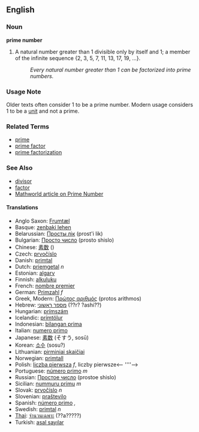 ==English==

===Noun===
'''prime number'''

# A natural number greater than 1 divisible only by itself and 1; a member of the infinite sequence {2, 3, 5, 7, 11, 13, 17, 19, ...}.
#: ''Every natural number greater than 1 can be factorized into prime numbers.''

===Usage Note===
Older texts often consider 1 to be a prime number. Modern usage considers 1 to be a [[unit]] and not a prime.

===Related Terms===
*[[prime]]
*[[prime factor]]
*[[prime factorization]]

===See Also===
* [[divisor]]
* [[factor]]
* [http://mathworld.wolfram.com/PrimeNumber.html Mathworld article on Prime Number]

====Translations====

*Anglo Saxon: [[Frumtæl]]
*Basque: [[zenbaki lehen]]
*Belarussian: [[Просты лік]] (prost'i lik)
*Bulgarian: [[Просто число]] (prosto shislo)
*Chinese: [[素数]] ()
*Czech: [[prvočíslo]]
*Danish: [[primtal]]
*Dutch: [[priemgetal]] ''n''
*Estonian: [[algarv]]
*Finnish: [[alkuluku]]
*French: [[nombre premier]]
*German: [[Primzahl]] ''f''
*Greek, Modern: [[Πρώτος αριθμός]] (protos arithmos)
*Hebrew: [[מספר ראשוני]] (??r? ?ashi??)
*Hungarian: [[prímszám]]
*Icelandic: [[prímtölur]]
*Indonesian: [[bilangan prima]]
*Italian: [[numero primo]]
*Japanese: [[素数]] (そすう, sosū)
*Korean: [[소수]] (sosu?)
*Lithuanian: [[pirminiai skaičiai]]
*Norwegian: [[primtall]]
*Polish: [[liczba pierwsza]] ''f'', liczby pierwsze<-- ''''-->
*Portuguese: [[número primo]] ''m''
*Russian: [[Простое число]] (prostoe shislo)
*Sicilian: [[nummuru primu]] ''m''
*Slovak: [[prvočíslo]] ''n''
*Slovenian: [[praštevilo]]
*Spanish: [[número primo]] '',''
*Swedish: [[primtal]] ''n''
*[[Thai]]: [[จำนวนเฉพาะ]] (??a?????)
*Turkish: [[asal sayılar ]]
